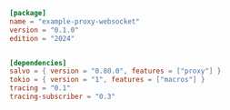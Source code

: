 
```toml  title="proxy-websocket/Cargo.toml"
[package]
name = "example-proxy-websocket"
version = "0.1.0"
edition = "2024"


[dependencies]
salvo = { version = "0.80.0", features = ["proxy"] }
tokio = { version = "1", features = ["macros"] }
tracing = "0.1"
tracing-subscriber = "0.3"
```